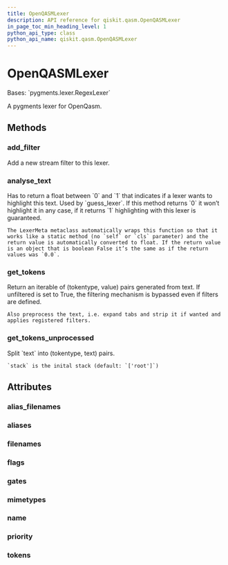 ```yaml
---
title: OpenQASMLexer
description: API reference for qiskit.qasm.OpenQASMLexer
in_page_toc_min_heading_level: 1
python_api_type: class
python_api_name: qiskit.qasm.OpenQASMLexer
---
```


# OpenQASMLexer

<Class id="qiskit.qasm.OpenQASMLexer" isDedicatedPage={true} github="https://github.com/qiskit/qiskit/tree/stable/0.19/qiskit/qasm/pygments/lexer.py" signature="OpenQASMLexer(*args, **kwds)">
  Bases: `pygments.lexer.RegexLexer`

  A pygments lexer for OpenQasm.

  ## Methods

  ### add\_filter

  <Function id="qiskit.qasm.OpenQASMLexer.add_filter" name="add_filter" signature="OpenQASMLexer.add_filter(filter_, **options)">
    Add a new stream filter to this lexer.
  </Function>

  ### analyse\_text

  <Function id="qiskit.qasm.OpenQASMLexer.analyse_text" name="analyse_text" signature="static OpenQASMLexer.analyse_text(text)">
    Has to return a float between `0` and `1` that indicates if a lexer wants to highlight this text. Used by `guess_lexer`. If this method returns `0` it won’t highlight it in any case, if it returns `1` highlighting with this lexer is guaranteed.

    The LexerMeta metaclass automatically wraps this function so that it works like a static method (no `self` or `cls` parameter) and the return value is automatically converted to float. If the return value is an object that is boolean False it’s the same as if the return values was `0.0`.
  </Function>

  ### get\_tokens

  <Function id="qiskit.qasm.OpenQASMLexer.get_tokens" name="get_tokens" signature="OpenQASMLexer.get_tokens(text, unfiltered=False)">
    Return an iterable of (tokentype, value) pairs generated from text. If unfiltered is set to True, the filtering mechanism is bypassed even if filters are defined.

    Also preprocess the text, i.e. expand tabs and strip it if wanted and applies registered filters.
  </Function>

  ### get\_tokens\_unprocessed

  <Function id="qiskit.qasm.OpenQASMLexer.get_tokens_unprocessed" name="get_tokens_unprocessed" signature="OpenQASMLexer.get_tokens_unprocessed(text, stack=('root'))">
    Split `text` into (tokentype, text) pairs.

    `stack` is the inital stack (default: `['root']`)
  </Function>

  ## Attributes

  ### alias\_filenames

  <Attribute id="qiskit.qasm.OpenQASMLexer.alias_filenames" name="alias_filenames" attributeValue="= []" />

  ### aliases

  <Attribute id="qiskit.qasm.OpenQASMLexer.aliases" name="aliases" attributeValue="= ['qasm']" />

  ### filenames

  <Attribute id="qiskit.qasm.OpenQASMLexer.filenames" name="filenames" attributeValue="= ['*.qasm']" />

  ### flags

  <Attribute id="qiskit.qasm.OpenQASMLexer.flags" name="flags" attributeValue="= 8" />

  ### gates

  <Attribute id="qiskit.qasm.OpenQASMLexer.gates" name="gates" attributeValue="= ['id', 'cx', 'x', 'y', 'z', 's', 'sdg', 'h', 't', 'tdg', 'ccx', 'c3x', 'c4x', 'c3sqrtx', 'rx', 'ry', 'rz', 'cz', 'cy', 'ch', 'swap', 'cswap', 'crx', 'cry', 'crz', 'cu1', 'cu3', 'rxx', 'rzz', 'rccx', 'rc3x', 'u1', 'u2', 'u3']" />

  ### mimetypes

  <Attribute id="qiskit.qasm.OpenQASMLexer.mimetypes" name="mimetypes" attributeValue="= []" />

  ### name

  <Attribute id="qiskit.qasm.OpenQASMLexer.name" name="name" attributeValue="= 'OpenQASM'" />

  ### priority

  <Attribute id="qiskit.qasm.OpenQASMLexer.priority" name="priority" attributeValue="= 0" />

  ### tokens

  <Attribute id="qiskit.qasm.OpenQASMLexer.tokens" name="tokens" attributeValue="= {'gate': [('[unitary\\d+]', Token.Keyword.Type, '#push'), ('p\\d+', Token.Text, '#push')], 'if_keywords': [('[a-zA-Z0-9_]*', Token.Literal.String, '#pop'), ('\\d+', Token.Literal.Number, '#push'), ('.*\\(', Token.Text, 'params')], 'index': [('\\d+', Token.Literal.Number, '#pop')], 'keywords': [('\\s*(&#x22;([^&#x22;]|&#x22;&#x22;)*&#x22;)', Token.Literal.String, '#push'), ('\\d+', Token.Literal.Number, '#push'), ('.*\\(', Token.Text, 'params')], 'params': [('[a-zA-Z_][a-zA-Z0-9_]*', Token.Text, '#push'), ('\\d+', Token.Literal.Number, '#push'), ('(\\d+\\.\\d*|\\d*\\.\\d+)([eEf][+-]?[0-9]+)?', Token.Literal.Number, '#push'), ('\\)', Token.Text)], 'root': [('\\n', Token.Text), ('[^\\S\\n]+', Token.Text), ('//\\n', Token.Comment), ('//.*?$', Token.Comment.Single), ('(OPENQASM|include)\\b', Token.Keyword.Reserved, 'keywords'), ('(qreg|creg)\\b', Token.Keyword.Declaration), ('(if)\\b', Token.Keyword.Reserved, 'if_keywords'), ('(pi)\\b', Token.Name.Constant), ('(barrier|measure|reset)\\b', Token.Name.Builtin, 'params'), ('(id|cx|x|y|z|s|sdg|h|t|tdg|ccx|c3x|c4x|c3sqrtx|rx|ry|rz|cz|cy|ch|swap|cswap|crx|cry|crz|cu1|cu3|rxx|rzz|rccx|rc3x|u1|u2|u3)\\b', Token.Keyword.Type, 'params'), ('[unitary\\d+]', Token.Keyword.Type), ('(gate)\\b', Token.Name.Function, 'gate'), ('[a-zA-Z_][a-zA-Z0-9_]*', Token.Text, 'index')]}" />
</Class>

